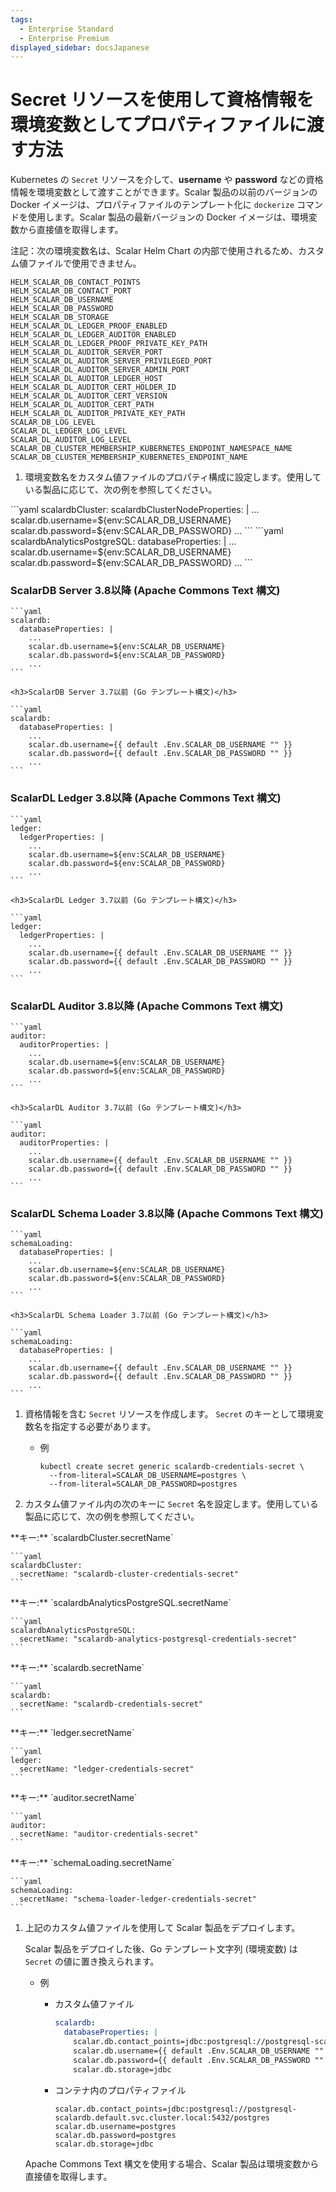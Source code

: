 ```yaml
---
tags:
  - Enterprise Standard
  - Enterprise Premium
displayed_sidebar: docsJapanese
---
```


# Secret リソースを使用して資格情報を環境変数としてプロパティファイルに渡す方法


<TranslationBanner />

Kubernetes の `Secret` リソースを介して、**username** や **password** などの資格情報を環境変数として渡すことができます。Scalar 製品の以前のバージョンの Docker イメージは、プロパティファイルのテンプレート化に `dockerize` コマンドを使用します。Scalar 製品の最新バージョンの Docker イメージは、環境変数から直接値を取得します。

注記：次の環境変数名は、Scalar Helm Chart の内部で使用されるため、カスタム値ファイルで使用できません。
```console
HELM_SCALAR_DB_CONTACT_POINTS
HELM_SCALAR_DB_CONTACT_PORT
HELM_SCALAR_DB_USERNAME
HELM_SCALAR_DB_PASSWORD
HELM_SCALAR_DB_STORAGE
HELM_SCALAR_DL_LEDGER_PROOF_ENABLED
HELM_SCALAR_DL_LEDGER_AUDITOR_ENABLED
HELM_SCALAR_DL_LEDGER_PROOF_PRIVATE_KEY_PATH
HELM_SCALAR_DL_AUDITOR_SERVER_PORT
HELM_SCALAR_DL_AUDITOR_SERVER_PRIVILEGED_PORT
HELM_SCALAR_DL_AUDITOR_SERVER_ADMIN_PORT
HELM_SCALAR_DL_AUDITOR_LEDGER_HOST
HELM_SCALAR_DL_AUDITOR_CERT_HOLDER_ID
HELM_SCALAR_DL_AUDITOR_CERT_VERSION
HELM_SCALAR_DL_AUDITOR_CERT_PATH
HELM_SCALAR_DL_AUDITOR_PRIVATE_KEY_PATH
SCALAR_DB_LOG_LEVEL
SCALAR_DL_LEDGER_LOG_LEVEL
SCALAR_DL_AUDITOR_LOG_LEVEL
SCALAR_DB_CLUSTER_MEMBERSHIP_KUBERNETES_ENDPOINT_NAMESPACE_NAME
SCALAR_DB_CLUSTER_MEMBERSHIP_KUBERNETES_ENDPOINT_NAME
```

1. 環境変数名をカスタム値ファイルのプロパティ構成に設定します。使用している製品に応じて、次の例を参照してください。

<Tabs groupId="products" queryString>
  <TabItem value="scalardb-cluster" label="ScalarDB Cluster" default>
    ```yaml
    scalardbCluster:
      scalardbClusterNodeProperties: |
        ...
        scalar.db.username=${env:SCALAR_DB_USERNAME}
        scalar.db.password=${env:SCALAR_DB_PASSWORD}
        ...
    ```
  </TabItem>
  <TabItem value="scalardb-analytics-with-postgresql" label="ScalarDB Analytics with PostgreSQL">
    ```yaml
    scalardbAnalyticsPostgreSQL:
      databaseProperties: |
        ...
        scalar.db.username=${env:SCALAR_DB_USERNAME}
        scalar.db.password=${env:SCALAR_DB_PASSWORD}
        ...
    ```
  </TabItem>
  <TabItem value="scalardb-server" label="ScalarDB Server (非推奨)">
    <h3>ScalarDB Server 3.8以降 (Apache Commons Text 構文)</h3>

    ```yaml
    scalardb:
      databaseProperties: |
        ...
        scalar.db.username=${env:SCALAR_DB_USERNAME}
        scalar.db.password=${env:SCALAR_DB_PASSWORD}
        ...
    ```

    <h3>ScalarDB Server 3.7以前 (Go テンプレート構文)</h3>

    ```yaml
    scalardb:
      databaseProperties: |
        ...
        scalar.db.username={{ default .Env.SCALAR_DB_USERNAME "" }}
        scalar.db.password={{ default .Env.SCALAR_DB_PASSWORD "" }}
        ...
    ```
  </TabItem>
  <TabItem value="scalardl-ledger" label="ScalarDL Ledger">
    <h3>ScalarDL Ledger 3.8以降 (Apache Commons Text 構文)</h3>

    ```yaml
    ledger:
      ledgerProperties: |
        ...
        scalar.db.username=${env:SCALAR_DB_USERNAME}
        scalar.db.password=${env:SCALAR_DB_PASSWORD}
        ...
    ```

    <h3>ScalarDL Ledger 3.7以前 (Go テンプレート構文)</h3>

    ```yaml
    ledger:
      ledgerProperties: |
        ...
        scalar.db.username={{ default .Env.SCALAR_DB_USERNAME "" }}
        scalar.db.password={{ default .Env.SCALAR_DB_PASSWORD "" }}
        ...
    ```
  </TabItem>
  <TabItem value="scalardl-auditor" label="ScalarDL Auditor">
    <h3>ScalarDL Auditor 3.8以降 (Apache Commons Text 構文)</h3>

    ```yaml
    auditor:
      auditorProperties: |
        ...
        scalar.db.username=${env:SCALAR_DB_USERNAME}
        scalar.db.password=${env:SCALAR_DB_PASSWORD}
        ...
    ```

    <h3>ScalarDL Auditor 3.7以前 (Go テンプレート構文)</h3>

    ```yaml
    auditor:
      auditorProperties: |
        ...
        scalar.db.username={{ default .Env.SCALAR_DB_USERNAME "" }}
        scalar.db.password={{ default .Env.SCALAR_DB_PASSWORD "" }}
        ...
    ```
  </TabItem>
  <TabItem value="scalardl-schema-loader" label="ScalarDL Schema Loader">
    <h3>ScalarDL Schema Loader 3.8以降 (Apache Commons Text 構文)</h3>

    ```yaml
    schemaLoading:
      databaseProperties: |
        ...
        scalar.db.username=${env:SCALAR_DB_USERNAME}
        scalar.db.password=${env:SCALAR_DB_PASSWORD}
        ...
    ```

    <h3>ScalarDL Schema Loader 3.7以前 (Go テンプレート構文)</h3>

    ```yaml
    schemaLoading:
      databaseProperties: |
        ...
        scalar.db.username={{ default .Env.SCALAR_DB_USERNAME "" }}
        scalar.db.password={{ default .Env.SCALAR_DB_PASSWORD "" }}
        ...
    ```
  </TabItem>
</Tabs>

1. 資格情報を含む `Secret` リソースを作成します。
   `Secret` のキーとして環境変数名を指定する必要があります。
   * 例
     ```console
     kubectl create secret generic scalardb-credentials-secret \
       --from-literal=SCALAR_DB_USERNAME=postgres \
       --from-literal=SCALAR_DB_PASSWORD=postgres
     ```

1. カスタム値ファイル内の次のキーに `Secret` 名を設定します。使用している製品に応じて、次の例を参照してください。

<Tabs groupId="products" queryString>
  <TabItem value="scalardb-cluster" label="ScalarDB Cluster" default>
    **キー:** `scalardbCluster.secretName`

    ```yaml
    scalardbCluster:
      secretName: "scalardb-cluster-credentials-secret"
    ```
  </TabItem>
  <TabItem value="scalardb-analytics-with-postgresql" label="ScalarDB Analytics with PostgreSQL">
    **キー:** `scalardbAnalyticsPostgreSQL.secretName`

    ```yaml
    scalardbAnalyticsPostgreSQL:
      secretName: "scalardb-analytics-postgresql-credentials-secret"
    ```
  </TabItem>
  <TabItem value="scalardb-server" label="ScalarDB Server (非推奨)">
    **キー:** `scalardb.secretName`

    ```yaml
    scalardb:
      secretName: "scalardb-credentials-secret"
    ```
  </TabItem>
  <TabItem value="scalardl-ledger" label="ScalarDL Ledger">
    **キー:** `ledger.secretName`

    ```yaml
    ledger:
      secretName: "ledger-credentials-secret"
    ```
  </TabItem>
  <TabItem value="scalardl-auditor" label="ScalarDL Auditor">
    **キー:** `auditor.secretName`

    ```yaml
    auditor:
      secretName: "auditor-credentials-secret"
    ```
  </TabItem>
  <TabItem value="scalardl-schema-loader" label="ScalarDL Schema Loader">
	  **キー:** `schemaLoading.secretName`

    ```yaml
    schemaLoading:
      secretName: "schema-loader-ledger-credentials-secret"
    ```
  </TabItem>
</Tabs>

1. 上記のカスタム値ファイルを使用して Scalar 製品をデプロイします。

   Scalar 製品をデプロイした後、Go テンプレート文字列 (環境変数) は `Secret` の値に置き換えられます。

   * 例
       * カスタム値ファイル

         ```yaml
         scalardb:
           databaseProperties: |
             scalar.db.contact_points=jdbc:postgresql://postgresql-scalardb.default.svc.cluster.local:5432/postgres
             scalar.db.username={{ default .Env.SCALAR_DB_USERNAME "" }}
             scalar.db.password={{ default .Env.SCALAR_DB_PASSWORD "" }}
             scalar.db.storage=jdbc
         ```

       * コンテナ内のプロパティファイル
         ```properties
         scalar.db.contact_points=jdbc:postgresql://postgresql-scalardb.default.svc.cluster.local:5432/postgres
         scalar.db.username=postgres
         scalar.db.password=postgres
         scalar.db.storage=jdbc
         ```

   Apache Commons Text 構文を使用する場合、Scalar 製品は環境変数から直接値を取得します。
